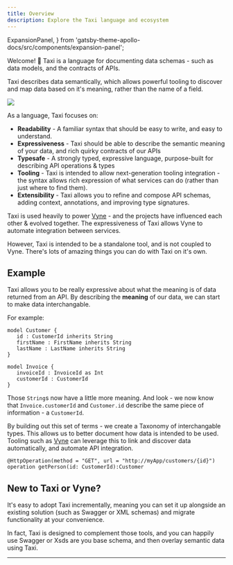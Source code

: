 ```yaml
---
title: Overview
description: Explore the Taxi language and ecosystem
---
```


  ExpansionPanel,
} from 'gatsby-theme-apollo-docs/src/components/expansion-panel';

<!--import { ReactComponent as BadmintonPlayer } from './assets/badminton-player.svg';-->
<!--import { ReactComponent as Paragliding } from './assets/paragliding.svg';-->
<!--import { ReactComponent as Weightlift } from './assets/weightlift.svg';-->
<!--import { ReactComponent as Diving } from './assets/diving.svg';-->
<!--import { ReactComponent as HeadLight } from './assets/head-light.svg';-->

Welcome! 👋 Taxi is a language for documenting data schemas - such as data models, and the contracts of APIs.

Taxi describes data semantically, which allows powerful tooling to discover and map data based on it's meaning, rather than the name of a field.

![](https://img.shields.io/bintray/v/taxi-lang/releases/parent?label=Taxi&style=for-the-badge)

As a language, Taxi focuses on:

* **Readability**  - A familiar syntax that should be easy to write, and easy to understand.
* **Expressiveness** - Taxi should be able to describe the semantic meaning of your data, and rich quirky contracts of our APIs
* **Typesafe** - A strongly typed, expressive language, purpose-built for describing API operations & types
* **Tooling** - Taxi is intended to allow next-generation tooling integration - the syntax allows rich expression of what services can do \(rather than just where to find them\).
* **Extensibility** - Taxi allows you to refine and compose API schemas, adding context, annotations, and improving type signatures.

Taxi is used heavily to power [Vyne](https://vyne.co) - and the projects have influenced each other & evolved together.    The expressiveness of Taxi allows Vyne to automate integration between services.

However, Taxi is intended to be a standalone tool, and is not coupled to Vyne.  There's lots of amazing things you can do with Taxi on it's own.

## Example
Taxi allows you to be really expressive about what the meaning is of data returned from an API.  By describing the **meaning**  of our data, we can start to make data interchangable.

For example:
```
model Customer {
   id : CustomerId inherits String
   firstName : FirstName inherits String
   lastName : LastName inherits String
}

model Invoice {
   invoiceId : InvoiceId as Int
   customerId : CustomerId
}
```

Those `String`s now have a little more meaning.  And look - we now know that `Invoice.customerId` and `Customer.id` describe the same piece of information - a `CustomerId`.

By building out this set of terms - we create a Taxonomy of interchangable types.  This allows us to better document how data is intended to be used.  Tooling such as [Vyne](https://vyne.co)
can leverage this to link and discover data automatically, and automate API integration.


```
@HttpOperation(method = "GET", url = "http://myApp/customers/{id}")
operation getPerson(id: CustomerId):Customer
```

## New to Taxi or Vyne?

It's easy to adopt Taxi incrementally, meaning you can set it up alongside an existing solution (such as Swagger or XML schemas) and migrate functionality at your convenience.

In fact, Taxi is designed to complement those tools, and you can happily use Swagger or Xsds are you base schema, and then overlay semantic data using Taxi.

<!--
<DocsetMenu />
<div>
  <Button
    size="large"
    color={colors.primary}
    as={<Link to="/tutorial/introduction" />}
  >
    Start the tutorial!
  </Button>
  <Button
    size="large"
    as={<Link to="/intro/platform" />}
    style={{marginLeft: 16}}
  >
    Learn more
  </Button>
</div>

## Recommended workouts

<MenuWrapper>

<WorkoutMenuItem
  icon={HeadLight}
  keyWord="Discover"
  otherWords="Apollo"
>

* [The Apollo GraphQL platform](./intro/platform/)
* [Why GraphQL?](./intro/benefits/)
* Introduction to [Apollo Server](https://www.apollographql.com/docs/apollo-server/) and [Apollo Client](https://www.apollographql.com/docs/react/)
* [Overview of Apollo Studio](https://www.apollographql.com/docs/studio/)
* [Principled GraphQL](https://principledgraphql.com/)

</WorkoutMenuItem>

<WorkoutMenuItem
  icon={Diving}
  keyWord="Dive in"
  otherWords="to the basics"
>

* Get started with [Apollo Server](https://www.apollographql.com/docs/apollo-server/getting-started/) and [Apollo Client](https://www.apollographql.com/docs/react/get-started/)
* The [Apollo CLI](https://www.apollographql.com/docs/devtools/cli/) and [VS Code extension](./devtools/editor-plugins/)
* [Resolvers](https://www.apollographql.com/docs/apollo-server/data/resolvers/) and [Data sources](https://www.apollographql.com/docs/apollo-server/data/data-sources/) (Apollo Server)
* [Queries](https://www.apollographql.com/docs/react/data/queries/) and [Mutations](https://www.apollographql.com/docs/react/data/mutations/) (Apollo Client)
* [Get started with Apollo Studio](https://www.apollographql.com/docs/studio/getting-started/)

</WorkoutMenuItem>

<WorkoutMenuItem
  icon={Weightlift}
  keyWord="Develop"
  otherWords="your graph"
>

* [Registering your schema](https://www.apollographql.com/docs/studio/schema-registry/)
* Caching in [Apollo Server](https://www.apollographql.com/docs/apollo-server/performance/caching/) and [Apollo Client](https://www.apollographql.com/docs/react/caching/cache-configuration/)
* Mocking new features in [Apollo Server](https://www.apollographql.com/docs/apollo-server/testing/mocking/) and [Apollo Client](https://www.apollographql.com/docs/react/development-testing/client-schema-mocking/)
* [Using schema directives](https://www.apollographql.com/docs/apollo-server/schema/directives/) (Apollo Server)
* [Extending Apollo Server with plugins](https://www.apollographql.com/docs/apollo-server/integrations/plugins/)


</WorkoutMenuItem>

<WorkoutMenuItem
  icon={Paragliding}
  keyWord="Deploy"
  otherWords="to production"
>

* Deploying Apollo Server to [Heroku](https://www.apollographql.com/docs/apollo-server/deployment/heroku/), [AWS Lambda](https://www.apollographql.com/docs/apollo-server/deployment/lambda/), [Zeit Now](https://www.apollographql.com/docs/apollo-server/deployment/now/), etc.
* [Preventing breaking changes to your graph](https://www.apollographql.com/docs/studio/schema-checks/)
* Introduction to [Apollo Federation](https://www.apollographql.com/docs/apollo-server/federation/introduction/) and [Managed federation](https://www.apollographql.com/docs/studio/managed-federation/overview/)
* Authentication in [Apollo Server](https://www.apollographql.com/docs/apollo-server/security/authentication/) and [Apollo Client](https://www.apollographql.com/docs/react/networking/authentication/)
* [Segmenting metrics by client](https://www.apollographql.com/docs/studio/client-awareness/)

</WorkoutMenuItem>

<WorkoutMenuItem
  icon={BadmintonPlayer}
  keyWord="Debug"
  otherWords="your solution"
>

* Testing in [Apollo Server](https://www.apollographql.com/docs/apollo-server/testing/testing/) and [Apollo Client](https://www.apollographql.com/docs/react/development-testing/testing/)
* Error handling in [Apollo Server](https://www.apollographql.com/docs/apollo-server/data/errors/) and [Apollo Client](https://www.apollographql.com/docs/react/data/error-handling/)
* [Metrics and logging](https://www.apollographql.com/docs/apollo-server/monitoring/metrics/) (Apollo Server)
* [Analyzing performance](https://www.apollographql.com/docs/studio/performance/) with Apollo Studio
* [Pushing federated trace data](https://www.apollographql.com/docs/apollo-server/federation/metrics/)

</WorkoutMenuItem>

</MenuWrapper>-->

---
<!--
<sub>The Android robot is reproduced or modified from work created and shared by Google and used according to terms described in the Creative Commons 3.0 Attribution License.</sub>-->

